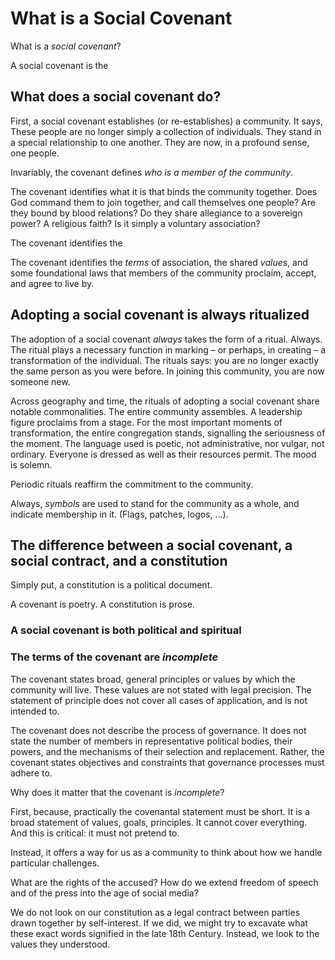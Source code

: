 # What is a Social Covenant

What is a *social covenant*? 

A social covenant is the 



## What does a social covenant do?





First, a social covenant establishes (or re-establishes) a community. It says, These people are no longer simply a collection of individuals. They stand in a special relationship to one another. They are now, in a profound sense, one people. 

Invariably, the covenant defines *who is a member of the community*. 

The covenant identifies what it is that binds the community together. Does God command them to join together, and call themselves one people? Are they bound by blood relations? Do they share allegiance to a sovereign power? A religious faith? Is it simply a voluntary association? 

The covenant identifies the

The covenant identifies the *terms* of association, the shared *values*, and some foundational laws that members of the community proclaim, accept, and agree to live by.



## Adopting a social covenant is always ritualized

The adoption of a social covenant *always* takes the form of a ritual. Always. The ritual plays a necessary function in marking -- or perhaps, in creating -- a transformation of the individual. The rituals says: you are no longer exactly the same person as you were before. In joining this community, you are now someone new.

Across geography and time, the rituals of adopting a social covenant share notable commonalities. The entire community assembles. A leadership figure proclaims from a stage. For the most important moments of transformation, the entire congregation stands, signalling the seriousness of the moment. The language used is poetic, not administrative, nor vulgar, not ordinary. Everyone is dressed as well as their resources permit. The mood is solemn.

Periodic rituals reaffirm the commitment to the community.

Always, *symbols* are used to stand for the community as a whole, and indicate membership in it. (Flags, patches, logos, ...).



## The difference between a social covenant, a social contract, and a constitution

Simply put, a constitution is a political document. 

A covenant is poetry. A constitution is prose.


### A social covenant is both political and spiritual




### The terms of the covenant are *incomplete*

The covenant states broad, general principles or values by which the community will live. These values are not stated with legal precision. The statement of principle does not cover all cases of application, and is not intended to.

The covenant does not describe the process of governance. It does not state the number of members in representative political bodies, their powers, and the mechanisms of their selection and replacement. Rather, the covenant states objectives and constraints that governance processes must adhere to.


Why does it matter that the covenant is *incomplete*? 

First, because, practically the covenantal statement must be short. It is a broad statement of values, goals, principles. It cannot cover everything. And this is critical: it must not pretend to.

Instead, it offers a way for us as a community to think about how we handle particular challenges. 

What are the rights of the accused? How do we extend freedom of speech and of the press into the age of social media?

We do not look on our constitution as a legal contract between parties drawn together by self-interest. If we did, we might try to excavate what these exact words signified in the late 18th Century. Instead, we look to the values they understood.